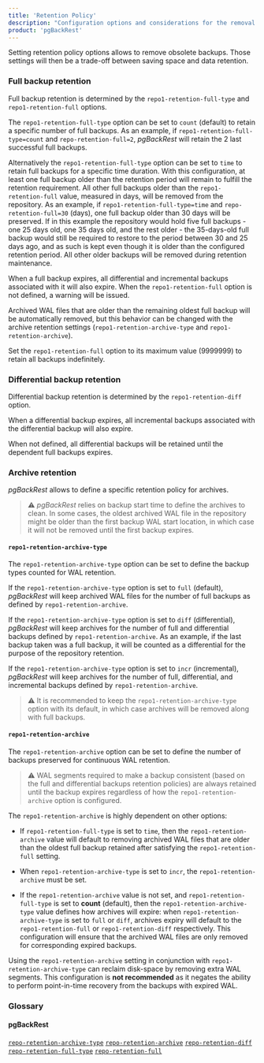 ```yaml
---
title: 'Retention Policy'
description: "Configuration options and considerations for the removal of obsolete backups"
product: 'pgBackRest'
---
```



Setting retention policy options allows to remove obsolete backups. Those settings will then be a trade-off between saving space and data retention.

### Full backup retention

Full backup retention is determined by the `repo1-retention-full-type` and `repo1-retention-full` options.

The `repo1-retention-full-type` option can be set to `count` (default) to retain a specific number of full backups. As an example, if `repo1-retention-full-type=count` and `repo-retention-full=2`, _pgBackRest_ will retain the 2 last successful full backups.

Alternatively the `repo1-retention-full-type` option can be set to `time` to retain full backups for a specific time duration. With this configuration, at least one full backup older than the retention period will remain to fulfill the retention requirement. All other full backups older than the `repo1-retention-full` value, measured in days, will be removed from the repository. As an example, if `repo1-retention-full-type=time` and `repo-retention-full=30` (days), one full backup older than 30 days will be preserved. If in this example the repository would hold five full backups - one 25 days old, one 35 days old, and the rest older - the 35-days-old full backup would still be required to restore to the period between 30 and 25 days ago, and as such is kept even though it is older than the configured retention period. All other older backups will be removed during retention maintenance.

When a full backup expires, all differential and incremental backups associated with it will also expire. When the `repo1-retention-full` option is not defined, a warning will be issued.

Archived WAL files that are older than the remaining oldest full backup will be automatically removed, but this behavior can be changed with the archive retention settings (`repo1-retention-archive-type` and `repo1-retention-archive`).

Set the `repo1-retention-full` option to its maximum value (9999999) to retain all backups indefinitely.

### Differential backup retention

Differential backup retention is determined by the `repo1-retention-diff` option.

When a differential backup expires, all incremental backups associated with the differential backup will also expire.

When not defined, all differential backups will be retained until the dependent full backups expires.

### Archive retention

_pgBackRest_ allows to define a specific retention policy for archives.

> :warning: _pgBackRest_ relies on backup start time to define the archives to clean. In some cases, the oldest archived WAL file in the repository might be older than the first backup WAL start location, in which case it will not be removed until the first backup expires.

#### `repo1-retention-archive-type`

The `repo1-retention-archive-type` option can be set to define the backup types counted for WAL retention.

If the `repo1-retention-archive-type` option is set to `full` (default), _pgBackRest_ will keep archived WAL files for the number of full backups as defined by `repo1-retention-archive`.

If the `repo1-retention-archive-type` option is set to `diff` (differential), _pgBackRest_ will keep archives for the number of full and differential backups defined by `repo1-retention-archive`. As an example, if the last backup taken was a full backup, it will be counted as a differential for the purpose of the repository retention.

If the `repo1-retention-archive-type` option is set to `incr` (incremental), _pgBackRest_ will keep archives for the number of full, differential, and incremental backups defined by `repo1-retention-archive`.

> :warning: It is recommended to keep the `repo1-retention-archive-type` option with its default, in which case archives will be removed along with full backups.

#### `repo1-retention-archive`

The `repo1-retention-archive` option can be set to define the number of backups preserved for continuous WAL retention.

> :warning: WAL segments required to make a backup consistent (based on the full and differential backups retention policies) are always retained until the backup expires regardless of how the `repo1-retention-archive` option is configured.

The `repo1-retention-archive` is highly dependent on other options:

- If `repo1-retention-full-type` is set to `time`, then the `repo1-retention-archive` value will default to removing archived WAL files that are older than the oldest full backup retained after satisfying the `repo1-retention-full` setting.

- When `repo1-retention-archive-type` is set to `incr`, the `repo1-retention-archive` must be set.

- If the `repo1-retention-archive` value is not set, and `repo1-retention-full-type` is set to **count** (default), then the `repo1-retention-archive-type` value defines how archives will expire: when `repo1-retention-archive-type` is set to `full` or `diff`, archives expiry will default to the `repo1-retention-full` or `repo1-retention-diff` respectively. This configuration will ensure that the archived WAL files are only removed for corresponding expired backups.

Using the `repo1-retention-archive` setting in conjunction with `repo1-retention-archive-type` can reclaim disk-space by removing extra WAL segments. This configuration is **not recommended** as it negates the ability to perform point-in-time recovery from the backups with expired WAL.

### Glossary

#### pgBackRest

[`repo-retention-archive-type`](https://pgbackrest.org/configuration.html#section-repository/option-repo-retention-archive-type)
[`repo-retention-archive`](https://pgbackrest.org/configuration.html#section-repository/option-repo-retention-archive)
[`repo-retention-diff`](https://pgbackrest.org/configuration.html#section-repository/option-repo-retention-diff)
[`repo-retention-full-type`](https://pgbackrest.org/configuration.html#section-repository/option-repo-retention-full-type)
[`repo-retention-full`](https://pgbackrest.org/configuration.html#section-repository/option-repo-retention-full)
